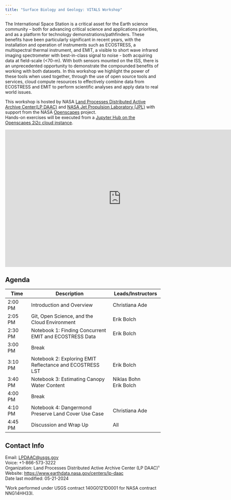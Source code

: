 ```yaml
---
title: "Surface Biology and Geology: VITALS Workshop"
---
```


The International Space Station is a critical asset for the Earth science community -- both for advancing critical science and applications priorities, and as a platform for technology demonstrations/pathfinders.  These benefits have been particularly significant in recent years, with the installation and operation of instruments such as ECOSTRESS, a multispectral thermal instrument, and EMIT, a visible to short wave infrared imaging spectrometer with best-in-class signal to noise - both acquiring data at field-scale (<70-m).  With both sensors mounted on the ISS, there is an unprecedented opportunity to demonstrate the compounded benefits of working with both datasets.  In this workshop we highlight the power of these tools when used together, through the use of open source tools and services, cloud compute resources to effectively combine data from ECOSTRESS and EMIT to perform scientific analyses and apply data to real world issues. 

This workshop is hosted by NASA [Land Processes Distributed Active Archive Center(LP DAAC)](https://lpdaac.usgs.gov/) and [NASA Jet Propulsion Laboratory (JPL)](https://www.jpl.nasa.gov/) with support from the NASA [Openscapes](https://nasa-openscapes.github.io/) project.  
Hands-on exercises will be executed from a [Jupyter Hub on the Openscapes 2i2c cloud instance](https://workshop.openscapes.2i2c.cloud/).

<iframe src="https://docs.google.com/presentation/d/1XrdG9P5rLNR8C1TeLpf80YZUCtqdmUev/embed?start=false&loop=false&delayms=3000" frameborder="0" width="750" height="445" allowfullscreen="true" mozallowfullscreen="true" webkitallowfullscreen="true"></iframe>

## Agenda

| Time | Description | Leads/Instructors |  
|------|---------------------|-------------| 
|2:00 PM|Introduction and Overview |Christiana Ade|  
|2:05 PM|Git, Open Science, and the Cloud Environment|Erik Bolch|  
|2:30 PM|Notebook 1: Finding Concurrent EMIT and ECOSTRESS Data|Erik Bolch|
|3:00 PM|Break||
|3:10 PM|Notebook 2: Exploring EMIT Reflectance and ECOSTRESS LST|Erik Bolch|  
|3:40 PM|Notebook 3: Estimating Canopy Water Content|Niklas Bohn <br> Erik Bolch|
|4:00 PM|Break|| 
|4:10 PM|Notebook 4: Dangermond Preserve Land Cover Use Case|Christiana Ade|  
|4:45 PM|Discussion and Wrap Up|All|  

## Contact Info  

Email: <LPDAAC@usgs.gov>  
Voice: +1-866-573-3222  
Organization: Land Processes Distributed Active Archive Center (LP DAAC)¹  
Website: <https://www.earthdata.nasa.gov/centers/lp-daac>  
Date last modified: 05-21-2024

¹Work performed under USGS contract 140G0121D0001 for NASA contract NNG14HH33I.
